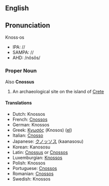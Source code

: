 ==English==
==Pronunciation==
Knoss·os
*IPA: //
*SAMPA: //
*AHD: /nôsôs/

=== Proper Noun ===
{{Wikipedia}}
Also '''Cnossus'''
#An archaeological site on the island of [[Crete]]

==== Translations ====
*Dutch: Knossos
*French: [[Cnossos]]
*German: Knossos
*Greek: [[Κνωσός]] (Knosos) ([[:el:Κνωσός|el]])
*Italian: [[Cnosso]]
*Japanese: [[クノッソス]] (kaanasosu)
*Korean: <!--[[]] (-->Kanososu<!--)-->
*Latin: [[Cnossus]] or [[Cnossos]]
*Luxemburgian: [[Knossos]]
*Polish: Knossos
*Portuguese: [[Cnossos]]
*Romanian: [[Cnossos]]
*Swedish: Knossos